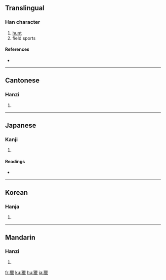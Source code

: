 {{also|猎|猟}}
==Translingual==

===Han character===
{{Han char|rn=94|rad=犬|as=15|sn=18|four=4221<sub>6</sub>|canj=大竹女女女 (KHVVV)}}

# [[hunt]]
# field sports

====References====
* {{Han ref|kx=0720.270|dkj=20768|dj=1132.130|hdz=21376.070|uh=7375|ud=29557|bh=C279|bd=49785}}

----

==Cantonese==

===Hanzi===
{{yue-hanzi|jyut=|y=lip6|sim=猎}}

# {{defn|Cantonese}}

----

==Japanese==

===Kanji===
{{ja-kanji|grade=|rs=犬15}}

# {{defn|Japanese}}

====Readings====
* {{ja-readings|on=[[りょう]] (ryō)|kun=[[かり]] (kari), [[かる]] (karu)}}

----

==Korean==

===Hanja===
{{ko-hanja|hangeul=렵>엽|eumhun=|rv=ryeop>yeop|mr=ryŏp>yŏp|y=lyep>yep}}

# {{defn|Korean}}

----

==Mandarin==

===Hanzi===
{{cmn-hanzi|sim=猎|pin=[[jǐng]] ([[jing3]]), [[liè]] ([[lie4]])|wg=ching<sup>3</sup>, lieh<sup>4</sup>}}

# {{defn|Mandarin}}

[[fr:獵]]
[[ku:獵]]
[[hu:獵]]
[[ja:獵]]